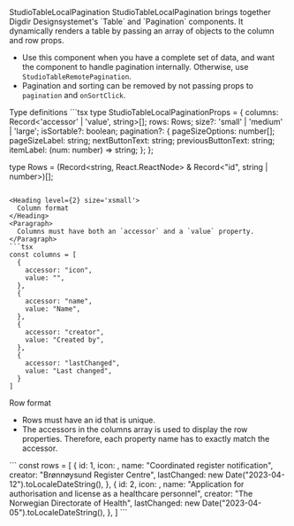 
<Meta of={StudioTableLocalPaginationStories} />

<Heading level={1} size='small'>
  StudioTableLocalPagination
</Heading>
<Paragraph>
  StudioTableLocalPagination brings together Digdir Designsystemet's `Table` and `Pagination` components. It dynamically renders a table by passing an array of objects to the column and row props.

  * Use this component when you have a complete set of data, and want the component to handle pagination internally. Otherwise, use `StudioTableRemotePagination`.
  * Pagination and sorting can be removed by not passing props to `pagination` and `onSortClick`.
</Paragraph>

<Canvas of={StudioTableLocalPaginationStories.Preview} />

<Heading level={2} size='xsmall'>
  Type definitions
</Heading>
```tsx
type StudioTableLocalPaginationProps = {
  columns: Record<'accessor' | 'value', string>[];
  rows: Rows;
  size?: 'small' | 'medium' | 'large';
  isSortable?: boolean;
  pagination?: {
    pageSizeOptions: number[];
    pageSizeLabel: string;
    nextButtonText: string;
    previousButtonText: string;
    itemLabel: (num: number) => string;
  };
};

type Rows = (Record<string, React.ReactNode> & Record<"id", string | number>)[];
```

<Heading level={2} size='xsmall'>
  Column format
</Heading>
<Paragraph>
  Columns must have both an `accessor` and a `value` property.
</Paragraph>
```tsx
const columns = [
  {
    accessor: "icon",
    value: "",
  },
  {
    accessor: "name",
    value: "Name",
  },
  {
    accessor: "creator",
    value: "Created by",
  },
  {
    accessor: "lastChanged",
    value: "Last changed",
  }
]
```
<Heading level={2} size='xsmall'>Row format</Heading>
<Paragraph>
  * Rows must have an id that is unique.
  * The accessors in the columns array is used to display the row properties. Therefore, each property name has to exactly match the accessor.
</Paragraph>
```
  const rows = [
    {
      id: 1,
      icon: <StarFillIcon/>,
      name: "Coordinated register notification",
      creator: "Brønnøysund Register Centre",
      lastChanged: new Date("2023-04-12").toLocaleDateString(),
    },
    {
      id: 2,
      icon: <StarFillIcon/>,
      name: "Application for authorisation and license as a healthcare personnel",
      creator: "The Norwegian Directorate of Health",
      lastChanged: new Date("2023-04-05").toLocaleDateString(),
    },
   ]
```

